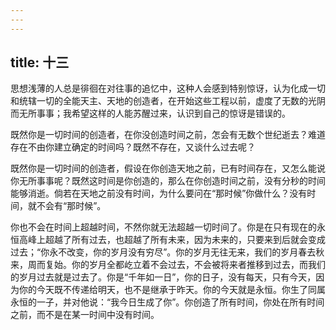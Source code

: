 ```yaml
---
---
---
```

title: 十三
---

思想浅薄的人总是徘徊在对往事的追忆中，这种人会感到特别惊讶，认为化成一切和统辖一切的全能天主、天地的创造者，在开始这些工程以前，虚度了无数的光阴而无所事事；我希望这样的人能苏醒过来，认识到自己的惊讶是错误的。

既然你是一切时间的创造者，在你没创造时间之前，怎会有无数个世纪逝去？难道存在不由你建立确定的时间吗？既然不存在，又谈什么过去呢？

既然你是一切时间的创造者，假设在你创造天地之前，已有时间存在，又怎么能说你无所事事呢？既然这时间是你创造的，那么在你创造时间之前，没有分秒的时间能够消逝。倘若在天地之前没有时间，为什么要问在“那时候”你做什么？没有时间，就不会有“那时候”。

你也不会在时间上超越时间，不然你就无法超越一切时间了。你是在只有现在的永恒高峰上超越了所有过去，也超越了所有未来，因为未来的，只要来到后就会变成过去；“你永不改变，你的岁月没有穷尽”。你的岁月无往无来，我们的岁月春去秋来，周而复始。你的岁月全都屹立着不会过去，不会被将来者推移到过去，而我们的岁月过去就是过去了。你是“千年如一日”，你的日子，没有每天，只有今天，因为你的今天既不传递给明天，也不是继承于昨天。你的今天就是永恒。你生了同属永恒的一子，并对他说：“我今日生成了你”。你创造了所有时间，你处在所有时间之前，而不是在某一时间中没有时间。